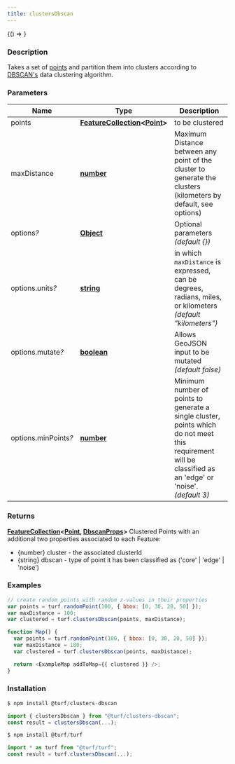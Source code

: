 ```yaml
---
title: clustersDbscan
---
```



<!-- Expose turf as global var for experimenting in the browser console -->

<BrowserOnly>{() => <WindowTurfGlobal turf={turf} />}</BrowserOnly>

### Description

Takes a set of [points](https://tools.ietf.org/html/rfc7946#section-3.1.2) and partition them into clusters according to [DBSCAN's](https://en.wikipedia.org/wiki/DBSCAN) data clustering algorithm.

### Parameters

| Name                      | Type                                                                                                                                   | Description                                                                                                                                                |
| ------------------------- | -------------------------------------------------------------------------------------------------------------------------------------- | ---------------------------------------------------------------------------------------------------------------------------------------------------------- |
| points                    | **[FeatureCollection](https://tools.ietf.org/html/rfc7946#section-3.3)\<[Point](https://tools.ietf.org/html/rfc7946#section-3.1.2)\>** | to be clustered                                                                                                                                            |
| maxDistance               | **[number](https://developer.mozilla.org/docs/Web/JavaScript/Reference/Global_Objects/Number)**                                        | Maximum Distance between any point of the cluster to generate the clusters (kilometers by default, see options)                                            |
| options<i>?</i>           | **[Object](https://developer.mozilla.org/docs/Web/JavaScript/Reference/Global_Objects/Object)**                                        | Optional parameters _(default \{\})_                                                                                                                       |
| options.units<i>?</i>     | **[string](https://developer.mozilla.org/docs/Web/JavaScript/Reference/Global_Objects/String)**                                        | in which `maxDistance` is expressed, can be degrees, radians, miles, or kilometers _(default "kilometers")_                                                |
| options.mutate<i>?</i>    | **[boolean](https://developer.mozilla.org/docs/Web/JavaScript/Reference/Global_Objects/Boolean)**                                      | Allows GeoJSON input to be mutated _(default false)_                                                                                                       |
| options.minPoints<i>?</i> | **[number](https://developer.mozilla.org/docs/Web/JavaScript/Reference/Global_Objects/Number)**                                        | Minimum number of points to generate a single cluster, points which do not meet this requirement will be classified as an 'edge' or 'noise'. _(default 3)_ |

### Returns

**[FeatureCollection](https://tools.ietf.org/html/rfc7946#section-3.3)\<[Point](https://tools.ietf.org/html/rfc7946#section-3.1.2), [DbscanProps](docs/api/types/DbscanProps.mdx)\>** Clustered Points with an additional two properties associated to each Feature:

- \{number\} cluster - the associated clusterId
- \{string\} dbscan - type of point it has been classified as ('core' \| 'edge' \| 'noise')

### Examples

```javascript
// create random points with random z-values in their properties
var points = turf.randomPoint(100, { bbox: [0, 30, 20, 50] });
var maxDistance = 100;
var clustered = turf.clustersDbscan(points, maxDistance);
```

```javascript live
function Map() {
  var points = turf.randomPoint(100, { bbox: [0, 30, 20, 50] });
  var maxDistance = 100;
  var clustered = turf.clustersDbscan(points, maxDistance);

  return <ExampleMap addToMap={{ clustered }} />;
}
```

### Installation

```javascript
$ npm install @turf/clusters-dbscan

import { clustersDbscan } from "@turf/clusters-dbscan";
const result = clustersDbscan(...);
```

```javascript
$ npm install @turf/turf

import * as turf from "@turf/turf";
const result = turf.clustersDbscan(...);
```
